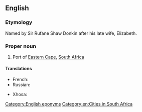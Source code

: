 ==English==

===Etymology===
Named by Sir Rufane Shaw Donkin after his late wife, Elizabeth.

===Proper noun===
{{wikipedia}}
{{en-proper noun|head=[[port|Port]] [[Elizabeth]]}}

# Port of [[Eastern Cape]], [[South Africa]]

====Translations====
{{trans-top|port of Eastern Cape}}
* French: {{t|fr|Port Elizabeth|m}}
* Russian: {{t|ru|Порт-Эли́забет|m|tr=Port-Elízabɛt}}
{{trans-mid}}
* Xhosa: {{t|xh|iBhayi}}
{{trans-bottom}}

[[Category:English eponyms]]
[[Category:en:Cities in South Africa]]